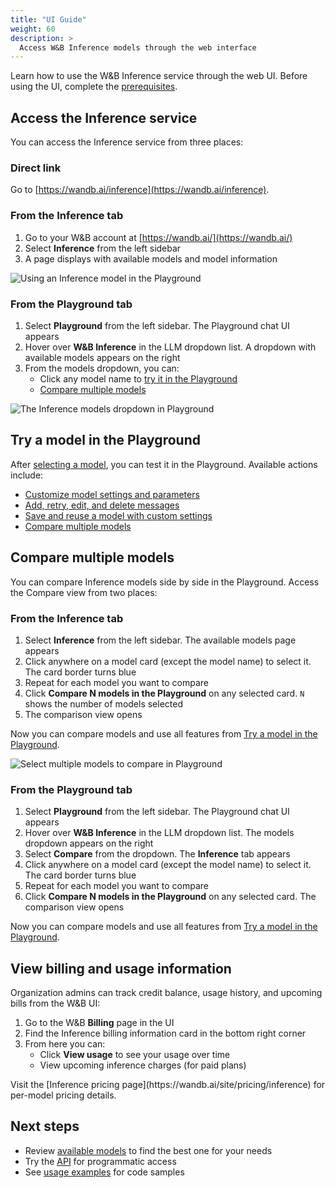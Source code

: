 ```yaml
---
title: "UI Guide"
weight: 60
description: >
  Access W&B Inference models through the web interface
---
```


Learn how to use the W&B Inference service through the web UI. Before using the UI, complete the [prerequisites](/inference/prerequisites/).

## Access the Inference service

You can access the Inference service from three places:

### Direct link

Go to [https://wandb.ai/inference](https://wandb.ai/inference).

### From the Inference tab

1. Go to your W&B account at [https://wandb.ai/](https://wandb.ai/)
2. Select **Inference** from the left sidebar
3. A page displays with available models and model information

<Frame>
    <img src="/images/inference/inference-playground-single.png" alt="Using an Inference model in the Playground"  />
</Frame>

### From the Playground tab

1. Select **Playground** from the left sidebar. The Playground chat UI appears
2. Hover over **W&B Inference** in the LLM dropdown list. A dropdown with available models appears on the right
3. From the models dropdown, you can:
   - Click any model name to [try it in the Playground](#try-a-model-in-the-playground)
   - [Compare multiple models](#compare-multiple-models)

<Frame>
    <img src="/images/inference/inference-playground.png" alt="The Inference models dropdown in Playground"  />
</Frame>

## Try a model in the Playground

After [selecting a model](#access-the-inference-service), you can test it in the Playground. Available actions include:

- [Customize model settings and parameters](https://weave-docs.wandb.ai/guides/tools/playground#customize-settings)
- [Add, retry, edit, and delete messages](https://weave-docs.wandb.ai/guides/tools/playground#message-controls)
- [Save and reuse a model with custom settings](https://weave-docs.wandb.ai/guides/tools/playground#saved-models)
- [Compare multiple models](#compare-multiple-models)

## Compare multiple models

You can compare Inference models side by side in the Playground. Access the Compare view from two places:

### From the Inference tab

1. Select **Inference** from the left sidebar. The available models page appears
2. Click anywhere on a model card (except the model name) to select it. The card border turns blue
3. Repeat for each model you want to compare
4. Click **Compare N models in the Playground** on any selected card. `N` shows the number of models selected
5. The comparison view opens

Now you can compare models and use all features from [Try a model in the Playground](#try-a-model-in-the-playground).

<Frame>
    <img src="/images/inference/inference-playground-compare.png" alt="Select multiple models to compare in Playground"  />
</Frame>

### From the Playground tab

1. Select **Playground** from the left sidebar. The Playground chat UI appears
2. Hover over **W&B Inference** in the LLM dropdown list. The models dropdown appears on the right
3. Select **Compare** from the dropdown. The **Inference** tab appears
4. Click anywhere on a model card (except the model name) to select it. The card border turns blue
5. Repeat for each model you want to compare
6. Click **Compare N models in the Playground** on any selected card. The comparison view opens

Now you can compare models and use all features from [Try a model in the Playground](#try-a-model-in-the-playground).

## View billing and usage information

Organization admins can track credit balance, usage history, and upcoming bills from the W&B UI:

1. Go to the W&B **Billing** page in the UI
2. Find the Inference billing information card in the bottom right corner
3. From here you can:
   - Click **View usage** to see your usage over time
   - View upcoming inference charges (for paid plans)

<Tip>
Visit the [Inference pricing page](https://wandb.ai/site/pricing/inference) for per-model pricing details.
</Tip>

## Next steps

- Review [available models](models) to find the best one for your needs
- Try the [API](/inference/api-reference/) for programmatic access
- See [usage examples](/inference/examples/) for code samples 